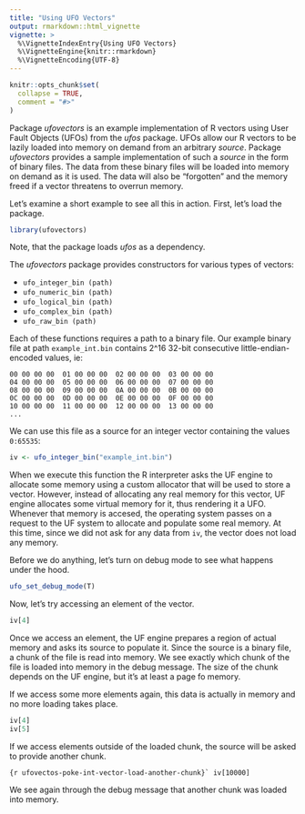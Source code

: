 ```yaml
---
title: "Using UFO Vectors"
output: rmarkdown::html_vignette
vignette: >
  %\VignetteIndexEntry{Using UFO Vectors}
  %\VignetteEngine{knitr::rmarkdown}
  %\VignetteEncoding{UTF-8}
---
```


```r
knitr::opts_chunk$set(
  collapse = TRUE,
  comment = "#>"
)
```

Package *ufovectors* is an example implementation of R vectors using User Fault Objects (UFOs) from the *ufos* package. UFOs allow our R vectors to be lazily loaded into memory on demand from an arbitrary *source*. Package *ufovectors* provides a sample implementation of such a *source* in the form of binary files. The data from these binary files will be loaded into memory on demand as it is used. The data will also be "forgotten" and the memory freed if a vector threatens to overrun memory.

Let's examine a short example to see all this in action. First, let's load the package.

```r
library(ufovectors)
```

Note, that the package loads *ufos* as a dependency.

The *ufovectors* package provides constructors for various types of vectors:

* `ufo_integer_bin (path)`
* `ufo_numeric_bin (path)`
* `ufo_logical_bin (path)`
* `ufo_complex_bin (path)`
* `ufo_raw_bin (path)`

Each of these functions requires a path to a binary file. Our example binary file at path `example_int.bin` contains 2^16 32-bit consecutive little-endian-encoded values, ie:

```
00 00 00 00  01 00 00 00  02 00 00 00  03 00 00 00  
04 00 00 00  05 00 00 00  06 00 00 00  07 00 00 00  
08 00 00 00  09 00 00 00  0A 00 00 00  0B 00 00 00  
0C 00 00 00  0D 00 00 00  0E 00 00 00  0F 00 00 00  
10 00 00 00  11 00 00 00  12 00 00 00  13 00 00 00  
...
```

We can use this file as a source for an integer vector containing the values `0:65535`:

```r
iv <- ufo_integer_bin("example_int.bin")
```

When we execute this function the R interpreter asks the UF engine to allocate some memory using a custom allocator that will be used to store a vector. However, instead of allocating any real memory for this vector, UF engine allocates some virtual memory for it, thus rendering it a UFO. Whenever that memory is accesed, the operating system passes on a request to the UF system to allocate and populate some real memory. At this time, since we did not ask for any data from `iv`, the vector does not load any memory.

Before we do anything, let's turn on debug mode to see what happens under the hood.

```r
ufo_set_debug_mode(T)
```

Now, let's try accessing an element of the vector.

```r
iv[4]
```

Once we access an element, the UF engine prepares a region of actual memory and asks its source to populate it. Since the source is a binary file, a chunk of the file is read into memory. We see exactly which chunk of the file is loaded into memory in the debug message. The size of the chunk depends on the UF engine, but it's at least a page fo memory.

If we access some more elements again, this data is actually in memory and no more loading takes place.

```r
iv[4]
iv[5]
```

If we access elements outside of the loaded chunk, the source will be asked to provide another chunk.

```{r ufovectos-poke-int-vector-load-another-chunk}`
iv[10000]
```

We see again through the debug message that another chunk was loaded into memory.


